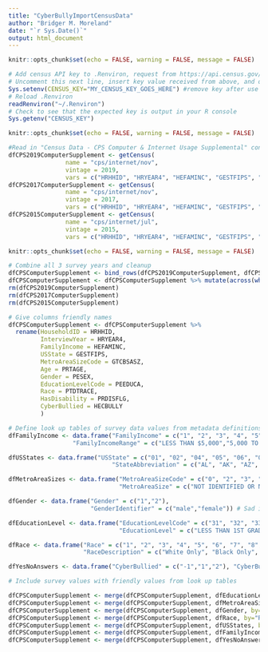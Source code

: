 ```yaml
---
title: "CyberBullyImportCensusData"
author: "Bridger M. Moreland"
date: "`r Sys.Date()`"
output: html_document
---
```



```r
knitr::opts_chunk$set(echo = FALSE, warning = FALSE, message = FALSE)

# Add census API key to .Renviron, request from https://api.census.gov/data/key_signup.html.
# Uncomment this next line, insert key value received from above, and only run once
Sys.setenv(CENSUS_KEY="MY_CENSUS_KEY_GOES_HERE") #remove key after use and re-comment this line
# Reload .Renviron
readRenviron("~/.Renviron")
# Check to see that the expected key is output in your R console
Sys.getenv("CENSUS_KEY")

```

```r
knitr::opts_chunk$set(echo = FALSE, warning = FALSE, message = FALSE)

#Read in "Census Data - CPS Computer & Internet Usage Supplemental" containing our dependent variable.
dfCPS2019ComputerSupplement <- getCensus( 
                name = "cps/internet/nov", 
                vintage = 2019,
                vars = c("HRHHID", "HRYEAR4", "HEFAMINC", "GESTFIPS", "GTCBSASZ", "PRTAGE", "PESEX", "PEEDUCA", "PTDTRACE", "PRDISFLG", "HECBULLY"))
dfCPS2017ComputerSupplement <- getCensus( 
                name = "cps/internet/nov", 
                vintage = 2017,
                vars = c("HRHHID", "HRYEAR4", "HEFAMINC", "GESTFIPS", "GTCBSASZ", "PRTAGE", "PESEX", "PEEDUCA", "PTDTRACE", "PRDISFLG", "HECBULLY"))
dfCPS2015ComputerSupplement <- getCensus( 
                name = "cps/internet/jul", 
                vintage = 2015,
                vars = c("HRHHID", "HRYEAR4", "HEFAMINC", "GESTFIPS", "GTCBSASZ", "PRTAGE", "PESEX", "PEEDUCA", "PTDTRACE", "PRDISFLG", "HECBULLY"))

```

```r
knitr::opts_chunk$set(echo = FALSE, warning = FALSE, message = FALSE)

# Combine all 3 survey years and cleanup
dfCPSComputerSupplement <- bind_rows(dfCPS2019ComputerSupplement, dfCPS2017ComputerSupplement, dfCPS2015ComputerSupplement)
dfCPSComputerSupplement <- dfCPSComputerSupplement %>% mutate(across(where(is.character), as.integer))
rm(dfCPS2019ComputerSupplement)
rm(dfCPS2017ComputerSupplement)
rm(dfCPS2015ComputerSupplement)

# Give columns friendly names
dfCPSComputerSupplement <- dfCPSComputerSupplement %>%
  rename(HouseholdID = HRHHID,
         InterviewYear = HRYEAR4,
         FamilyIncome = HEFAMINC,
         USState = GESTFIPS,
         MetroAreaSizeCode = GTCBSASZ,
         Age = PRTAGE,
         Gender = PESEX,
         EducationLevelCode = PEEDUCA,
         Race = PTDTRACE,
         HasDisability = PRDISFLG,
         CyberBullied = HECBULLY
         )

# Define look up tables of survey data values from metadata definitions
dfFamilyIncome <- data.frame("FamilyIncome" = c("1", "2", "3", "4", "5", "6", "7", "8", "9", "10", "11","12","13","14","15", "16"),
                  "FamilyIncomeRange" = c("LESS THAN $5,000","5,000 TO 7,499","7,500 TO 9,999","10,000 TO 12,499","12,500 TO 14,999", "15,000 TO 19,999", "20,000 TO 24,999", "25,000 TO 29,999", "30,000 TO 34,999", "35,000 TO 39,999", "40,000 TO 49,999", "50,000 TO 59,999", "60,000 TO 74,999", " 75,000 TO 99,999", "100,000 TO 149,999", "150,000 OR MORE"))

dfUSStates <- data.frame("USState" = c("01", "02", "04", "05", "06", "08", "09", "10", "11", "12", "13", "15", "16", "17", "18", "19", "20", "21", "22", "23", "24", "25", "26", "27", "28", "29", "30", "31", "32", "33", "34", "35", "36", "37", "38", "39", "40", "41", "42", "44", "45", "46", "47", "48", "49", "50", "51", "53", "54", "55", "56"), 
                             "StateAbbreviation" = c("AL", "AK", "AZ", "AR", "CA", "CO", "CT", "DE", "DC", "FL", "GA", "HI", "ID", "IL", "IN", "IA", "KS", "KY", "LA", "ME", "MD", "MA", "MI", "MN", "MS", "MO", "MT", "NE", "NV", "NH", "NJ", "NM", "NY", "NC", "ND", "OH", "OK", "OR", "PA", "RI", "SC", "SD", "TN", "TX", "UT", "VT", "VA", "WA", "WV", "WI", "WY"))

dfMetroAreaSizes <- data.frame("MetroAreaSizeCode" = c("0", "2", "3", "4", "5", "6", "7"),
                               "MetroAreaSize" = c("NOT IDENTIFIED OR NONMETROPOLITAN", "100,000 - 249,999", "250,000 - 499,999", "500,000 - 999,999", "1,000,000 - 2,499,999", "2,500,000 - 4,999,999", "5,000,000+"))

dfGender <- data.frame("Gender" = c("1","2"),
                       "GenderIdentifier" = c("male","female")) # Sad in so many non-binary ways

dfEducationLevel <- data.frame("EducationLevelCode" = c("31", "32", "33", "34", "35", "36", "37", "38", "39", "40", "41", "42", "43", "44", "45", "46", "47"),
                               "EducationLevel" = c("LESS THAN 1ST GRADE", "1ST, 2ND, 3RD OR 4TH GRADE", "5TH OR 6TH GRADE", "7TH OR 8TH GRADE", "9TH GRADE", "10TH GRADE", "11TH GRADE", "12TH GRADE", "NO DIPLOMA", "HIGH SCHOOL GRAD-DIPLOMA OR EQUIV (GED)", "SOME COLLEGE BUT NO DEGREE", "ASSOCIATE DEGREE-OCCUPATIONAL/VOCATIONAL", "ASSOCIATE DEGREE-ACADEMIC PROGRAM", "BACHELOR'S DEGREE (EX: BA, AB, BS)", "MASTER'S DEGREE (EX: MA, MS, MEng, MEd, MSW)", "PROFESSIONAL SCHOOL DEG (EX: MD, DDS, DVM)", "DOCTORATE DEGREE (EX: PhD, EdD)"))

dfRace <- data.frame("Race" = c("1", "2", "3", "4", "5", "6", "7", "8", "9", "10", "11", "12", "13", "14", "15", "16", "17", "18", "19", "20", "21", "22", "23", "24", "25", "26"),
                     "RaceDescription" = c("White Only", "Black Only", "American Indian, Alaskan Native Only", "Asian Only", "Hawaiian/Pacific Islander Only", "White-Black", "White-AI", "White-Asian", "White-HP", "Black-AI", "Black-Asian", "Black-HP", "AI-Asian", "AI-HP", "Asian-HP", "W-B-AI", "W-B-A", "W-B-HP", "W-AI-A", "W-AI-HP", "W-A-HP", "B-AI-A", "W-B-AI-A", "W-AI-A-HP", "Other 3 Race Combinations", "Other 4 and 5 Race Combinations"))

dfYesNoAnswers <- data.frame("CyberBullied" = c("-1","1","2"), "CyberBulliedAnswer" = c("NA","Yes","No"))

# Include survey values with friendly values from look up tables

dfCPSComputerSupplement <- merge(dfCPSComputerSupplement, dfEducationLevel, by="EducationLevelCode", all.x=TRUE)
dfCPSComputerSupplement <- merge(dfCPSComputerSupplement, dfMetroAreaSizes, by="MetroAreaSizeCode", all.x=TRUE)
dfCPSComputerSupplement <- merge(dfCPSComputerSupplement, dfGender, by="Gender", all.x=TRUE)
dfCPSComputerSupplement <- merge(dfCPSComputerSupplement, dfRace, by="Race", all.x=TRUE)
dfCPSComputerSupplement <- merge(dfCPSComputerSupplement, dfUSStates, by="USState", all.x=TRUE)
dfCPSComputerSupplement <- merge(dfCPSComputerSupplement, dfFamilyIncome, by="FamilyIncome", all.x=TRUE)
dfCPSComputerSupplement <- merge(dfCPSComputerSupplement, dfYesNoAnswers, by="CyberBullied", all.x=TRUE)

```
